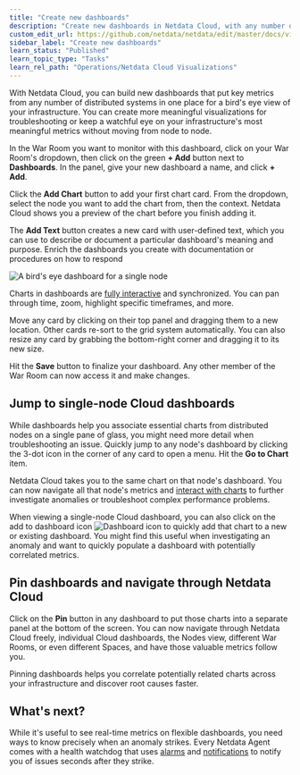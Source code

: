 ```yaml
---
title: "Create new dashboards"
description: "Create new dashboards in Netdata Cloud, with any number of metrics from any node on your infrastructure, for targeted troubleshooting."
custom_edit_url: https://github.com/netdata/netdata/edit/master/docs/visualize/create-dashboards.md
sidebar_label: "Create new dashboards"
learn_status: "Published"
learn_topic_type: "Tasks"
learn_rel_path: "Operations/Netdata Cloud Visualizations"
---
```



With Netdata Cloud, you can build new dashboards that put key metrics from any number of distributed systems in one
place for a bird's eye view of your infrastructure. You can create more meaningful visualizations for troubleshooting or
keep a watchful eye on your infrastructure's most meaningful metrics without moving from node to node.

In the War Room you want to monitor with this dashboard, click on your War Room's dropdown, then click on the green **+
Add** button next to **Dashboards**. In the panel, give your new dashboard a name, and click **+ Add**.

Click the **Add Chart** button to add your first chart card. From the dropdown, select the node you want to add the
chart from, then the context. Netdata Cloud shows you a preview of the chart before you finish adding it.

The **Add Text** button creates a new card with user-defined text, which you can use to describe or document a
particular dashboard's meaning and purpose. Enrich the dashboards you create with documentation or procedures on how to
respond

![A bird's eye dashboard for a single
node](https://user-images.githubusercontent.com/1153921/102650776-a654ba80-4128-11eb-9a65-4f9801b03d4b.png)

Charts in dashboards
are [fully interactive](/docs/nightly/operations/netdata-cloud-visualizations/interact-with-dashboards-and-charts) and
synchronized. You can
pan through time, zoom, highlight specific timeframes, and more.

Move any card by clicking on their top panel and dragging them to a new location. Other cards re-sort to the grid system
automatically. You can also resize any card by grabbing the bottom-right corner and dragging it to its new size.

Hit the **Save** button to finalize your dashboard. Any other member of the War Room can now access it and make changes.

## Jump to single-node Cloud dashboards

While dashboards help you associate essential charts from distributed nodes on a single pane of glass, you might need
more detail when troubleshooting an issue. Quickly jump to any node's dashboard by clicking the 3-dot icon in the corner
of any card to open a menu. Hit the **Go to Chart** item.

Netdata Cloud takes you to the same chart on that node's dashboard. You can now navigate all that node's metrics and
[interact with charts](/docs/nightly/operations/netdata-cloud-visualizations/interact-with-dashboards-and-charts) to
further investigate anomalies or troubleshoot
complex performance problems.

When viewing a single-node Cloud dashboard, you can also click on the add to dashboard icon <img
src="https://user-images.githubusercontent.com/1153921/87587846-827fdb00-c697-11ea-9f31-aed0b8c6afba.png" alt="Dashboard
icon" class="image-inline" /> to quickly add that chart to a new or existing dashboard. You might find this useful when
investigating an anomaly and want to quickly populate a dashboard with potentially correlated metrics.

## Pin dashboards and navigate through Netdata Cloud

Click on the **Pin** button in any dashboard to put those charts into a separate panel at the bottom of the screen. You
can now navigate through Netdata Cloud freely, individual Cloud dashboards, the Nodes view, different War Rooms, or even
different Spaces, and have those valuable metrics follow you.

Pinning dashboards helps you correlate potentially related charts across your infrastructure and discover root causes
faster.

## What's next?

While it's useful to see real-time metrics on flexible dashboards, you need ways to know precisely when an anomaly
strikes. Every Netdata Agent comes with a health watchdog that
uses [alarms](/docs/nightly/setup/configure-health-alarms) and
[notifications](/docs/nightly/integrations/notify/notify) to notify you of
issues seconds after they strike.


